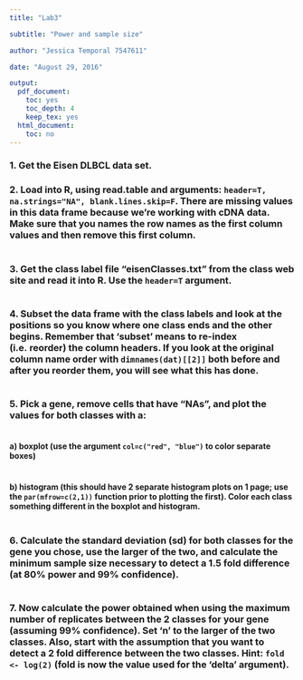 ```yaml
---
title: "Lab3"

subtitle: "Power and sample size"

author: "Jessica Temporal 7547611"

date: "August 29, 2016"

output:
  pdf_document:
    toc: yes
    toc_depth: 4
    keep_tex: yes
  html_document:
    toc: no
---
```

\newpage

### 1. Get the Eisen DLBCL data set.

### 2. Load into R, using read.table and arguments: `header=T, na.strings="NA", blank.lines.skip=F`. There are missing values in this data frame because we’re working with cDNA data. Make sure that you names the row names as the first column values and then remove this first column.
```r

```

### 3. Get the class label file "eisenClasses.txt" from the class web site and read it into R. Use the `header=T` argument.
```r

```

### 4. Subset the data frame with the class labels and look at the positions so you know where one class ends and the other begins. Remember that ‘subset’ means to re-index (i.e. reorder) the column headers. If you look at the original column name order with `dimnames(dat)[[2]]` both before and after you reorder them, you will see what this has done.
```r

```

### 5. Pick a gene, remove cells that have "NAs", and plot the values for both classes with a:
```r

```

#### a) boxplot (use the argument `col=c("red", "blue")` to color separate boxes)
```r

```

#### b) histogram (this should have 2 separate histogram plots on 1 page; use the `par(mfrow=c(2,1))` function prior to plotting the first). Color each class something different in the boxplot and histogram.
```r

```

### 6. Calculate the standard deviation (sd) for both classes for the gene you chose, use the larger of the two, and calculate the minimum sample size necessary to detect a 1.5 fold difference (at 80% power and 99% confidence).
```r

```

### 7. Now calculate the power obtained when using the maximum number of replicates between the 2 classes for your gene (assuming 99% confidence). Set 'n' to the larger of the two classes. Also, start with the assumption that you want to detect a 2 fold difference between the two classes. Hint: `fold <- log(2)` (fold is now the value used for the 'delta' argument).
```r

```